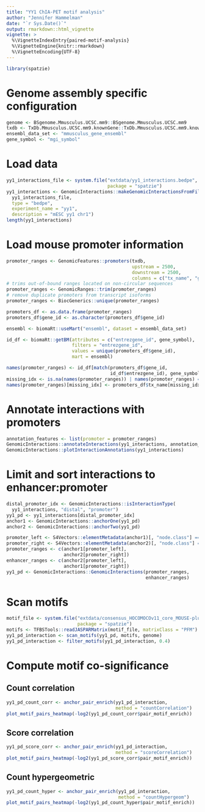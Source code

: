```yaml
---
title: "YY1 ChIA-PET motif analysis"
author: "Jennifer Hammelman"
date: "`r Sys.Date()`"
output: rmarkdown::html_vignette
vignette: >
  %\VignetteIndexEntry{paired-motif-analysis}
  %\VignetteEngine{knitr::rmarkdown}
  %\VignetteEncoding{UTF-8}
---
```


```r
library(spatzie)
```

# Genome assembly specific configuration

```r
genome <- BSgenome.Mmusculus.UCSC.mm9::BSgenome.Mmusculus.UCSC.mm9
txdb <- TxDb.Mmusculus.UCSC.mm9.knownGene::TxDb.Mmusculus.UCSC.mm9.knownGene
ensembl_data_set <- "mmusculus_gene_ensembl"
gene_symbol <- "mgi_symbol"
```

# Load data

```r
yy1_interactions_file <- system.file("extdata/yy1_interactions.bedpe",
                                     package = "spatzie")
yy1_interactions <- GenomicInteractions::makeGenomicInteractionsFromFile(
  yy1_interactions_file,
  type = "bedpe",
  experiment_name = "yy1",
  description = "mESC yy1 chr1")
length(yy1_interactions)
```

# Load mouse promoter information

```r
promoter_ranges <- GenomicFeatures::promoters(txdb,
                                              upstream = 2500,
                                              downstream = 2500,
                                              columns = c("tx_name", "gene_id"))
# trims out-of-bound ranges located on non-circular sequences
promoter_ranges <- GenomicRanges::trim(promoter_ranges)
# remove duplicate promoters from transcript isoforms
promoter_ranges <- BiocGenerics::unique(promoter_ranges)

promoters_df <- as.data.frame(promoter_ranges)
promoters_df$gene_id <- as.character(promoters_df$gene_id)

ensembl <- biomaRt::useMart("ensembl", dataset = ensembl_data_set)

id_df <- biomaRt::getBM(attributes = c("entrezgene_id", gene_symbol),
                        filters = "entrezgene_id",
                        values = unique(promoters_df$gene_id),
                        mart = ensembl)

names(promoter_ranges) <- id_df[match(promoters_df$gene_id, 
                                      id_df$entrezgene_id), gene_symbol]
missing_idx <- is.na(names(promoter_ranges)) | names(promoter_ranges) == ""
names(promoter_ranges)[missing_idx] <- promoters_df$tx_name[missing_idx]
```

# Annotate interactions with promoters

```r
annotation_features <- list(promoter = promoter_ranges)
GenomicInteractions::annotateInteractions(yy1_interactions, annotation_features)
GenomicInteractions::plotInteractionAnnotations(yy1_interactions)
```

# Limit and sort interactions to enhancer:promoter

```r
distal_promoter_idx <- GenomicInteractions::isInteractionType(
  yy1_interactions, "distal", "promoter")
yy1_pd <- yy1_interactions[distal_promoter_idx]
anchor1 <- GenomicInteractions::anchorOne(yy1_pd)
anchor2 <- GenomicInteractions::anchorTwo(yy1_pd)

promoter_left <- S4Vectors::elementMetadata(anchor1)[, "node.class"] == "promoter"
promoter_right <- S4Vectors::elementMetadata(anchor2)[, "node.class"] == "promoter"
promoter_ranges <- c(anchor1[promoter_left],
                     anchor2[promoter_right])
enhancer_ranges <- c(anchor2[promoter_left],
                     anchor1[promoter_right])
yy1_pd <- GenomicInteractions::GenomicInteractions(promoter_ranges,
                                                   enhancer_ranges)
```

# Scan motifs

```r
motif_file <- system.file("extdata/consensus_HOCOMOCOv11_core_MOUSE-plus_YY1.piq",
                          package = "spatzie")
motifs <- TFBSTools::readJASPARMatrix(motif_file, matrixClass = "PFM")
yy1_pd_interaction <- scan_motifs(yy1_pd, motifs, genome)
yy1_pd_interaction <- filter_motifs(yy1_pd_interaction, 0.4)
```

# Compute motif co-significance

## Count correlation

```r
yy1_pd_count_corr <- anchor_pair_enrich(yy1_pd_interaction,
                                        method = "countCorrelation")
plot_motif_pairs_heatmap(-log2(yy1_pd_count_corr$pair_motif_enrich))
```

## Score correlation

```r
yy1_pd_score_corr <- anchor_pair_enrich(yy1_pd_interaction,
                                        method = "scoreCorrelation")
plot_motif_pairs_heatmap(-log2(yy1_pd_score_corr$pair_motif_enrich))
```

## Count hypergeometric

```r
yy1_pd_count_hyper <- anchor_pair_enrich(yy1_pd_interaction,
                                         method = "countHypergeom")
plot_motif_pairs_heatmap(-log2(yy1_pd_count_hyper$pair_motif_enrich))
```
